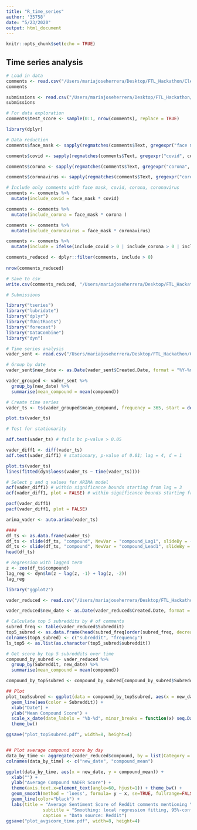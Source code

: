 ```yaml
---
title: "R_time_series"
author: '35758'
date: "5/23/2020"
output: html_document
---
```


```r
knitr::opts_chunk$set(echo = TRUE)
```

## Time series analysis

```r
# Load in data
comments <- read.csv("/Users/mariajoseherrera/Desktop/FTL_Hackathon/CleanedComments.csv", stringsAsFactors = FALSE, header = TRUE)
comments

submissions <- read.csv("/Users/mariajoseherrera/Desktop/FTL_Hackathon/CleanedSubmissions.csv", stringsAsFactors = FALSE, header = TRUE)
submissions 

# For data exploration
comments$test_score <- sample(0:1, nrow(comments), replace = TRUE)
```


```r
library(dplyr)

# Data reduction
comments$face_mask <- sapply(regmatches(comments$Text, gregexpr("face masks?", comments$Text, perl=TRUE, ignore.case = TRUE)), length)

comments$covid <- sapply(regmatches(comments$Text, gregexpr("covid", comments$Text, perl=TRUE, ignore.case = TRUE)), length)

comments$corona <- sapply(regmatches(comments$Text, gregexpr("corona", comments$Text, perl=TRUE, ignore.case = TRUE)), length)

comments$coronavirus <- sapply(regmatches(comments$Text, gregexpr("coronavirus", comments$Text, perl=TRUE, ignore.case = TRUE)), length)

# Include only comments with face mask, covid, corona, coronavirus
comments <- comments %>%
  mutate(include_covid = face_mask * covid)

comments <- comments %>%
  mutate(include_corona = face_mask * corona )

comments <- comments %>%
  mutate(include_coronavirus = face_mask * coronavirus)

comments <- comments %>%
  mutate(include = ifelse(include_covid > 0 | include_corona > 0 | include_coronavirus > 0, 1, 0))

comments_reduced <- dplyr::filter(comments, include > 0)
           
nrow(comments_reduced)

# Save to csv
write.csv(comments_reduced, "/Users/mariajoseherrera/Desktop/FTL_Hackathon/comments_reduced.csv")

# Submissions


```


```r
library("tseries")
library("lubridate") 
library("dplyr")
library("fUnitRoots")
library("forecast")
library("DataCombine")
library("dyn")

# Time series analysis
vader_sent <- read.csv("/Users/mariajoseherrera/Desktop/FTL_Hackathon/Comments_Vader.csv", stringsAsFactors = FALSE, header = TRUE)

# Group by date
vader_sent$new_date <- as.Date(vader_sent$Created.Date, format = "%Y-%m-%d")# new date

vader_grouped <- vader_sent %>%
  group_by(new_date) %>%
  summarise(mean_compound = mean(compound))

# Create time series
vader_ts <- ts(vader_grouped$mean_compound, frequency = 365, start = decimal_date(as.Date("2020-02-22")))

plot.ts(vader_ts)

# Test for stationarity

adf.test(vader_ts) # fails bc p-value > 0.05

vader_diff1 <- diff(vader_ts)
adf.test(vader_diff1) # stationary, p-value of 0.01; lag = 4, d = 1

plot.ts(vader_ts)
lines(fitted(dyn$loess(vader_ts ~ time(vader_ts))))

# Select p and q values for ARIMA model
acf(vader_diff1) # within significance bounds starting from lag = 3
acf(vader_diff1, plot = FALSE) # within significance bounds starting from lag = 3

pacf(vader_diff1)
pacf(vader_diff1, plot = FALSE)

arima_vader <- auto.arima(vader_ts)

#### 
df_ts <- as.data.frame(vader_ts)
df_ts <- slide(df_ts, "compound", NewVar = "compound_Lag1", slideBy = -1)  # create lag1 variable
df_ts <- slide(df_ts, "compound", NewVar = "compound_Lead1", slideBy = 1)  # create lead1 variable
head(df_ts)

# Regression with lagged term
z <- zoo(df_ts$compound)
lag_reg <- dyn$lm(z ~ lag(z, -1) + lag(z, -2))
lag_reg


```


```r
library("ggplot2")

vader_reduced <- read.csv("/Users/mariajoseherrera/Desktop/FTL_Hackathon/Comments_Vader_Reduced.csv", stringsAsFactors = FALSE, header = TRUE)

vader_reduced$new_date <- as.Date(vader_reduced$Created.Date, format = "%Y-%m-%d")# new date

# Calculate top 5 subreddits by # of comments
subred_freq <- table(vader_reduced$Subreddit)
top5_subred <- as.data.frame(head(subred_freq[order(subred_freq, decreasing = TRUE)], 5))
colnames(top5_subred) <- c("subreddit", "frequency")
ls_top5 <- as.list(as.character(top5_subred$subreddit))

# Get score by top 5 subreddits over time
compound_by_subred <- vader_reduced %>%
  group_by(Subreddit, new_date) %>%
  summarise(mean_compound = mean(compound))

compound_by_top5subred <- compound_by_subred[compound_by_subred$Subreddit == ls_top5,]

## Plot
plot_top5subred <- ggplot(data = compound_by_top5subred, aes(x = new_date, y = mean_compound)) +
  geom_line(aes(color = Subreddit)) + 
  xlab("Date") +
  ylab("Mean Compound Score") +
  scale_x_date(date_labels = "%b-%d", minor_breaks = function(x) seq.Date(from = min(x), to = max(x), by = "1 week")) +
  theme_bw()

ggsave("plot_top5subred.pdf", width=8, height=4)


## Plot average compound score by day
data_by_time <- aggregate(vader_reduced$compound, by = list(Category = vader_reduced$new_date), FUN = mean)
colnames(data_by_time) <- c("new_date", "compound_mean")

ggplot(data_by_time, aes(x = new_date, y = compound_mean)) +
  xlab("") +
  ylab("Average Compound VADER Score") +
  theme(axis.text.x=element_text(angle=60, hjust=1)) + theme_bw() + 
  geom_smooth(method = 'loess', formula= y ~ x, se=TRUE, fullrange=FALSE, level=0.95, colour="white", alpha=.4, size=.5) +
  geom_line(color="black") + 
  labs(title = "Average Sentiment Score of Reddit comments mentioning \"Face Masks\"",
              subtitle = "Smoothing: local regression fitting, 95%-confidence interval",
              caption = "Data source: Reddit")
ggsave("plot_avgscore_time.pdf", width=8, height=4)


```
